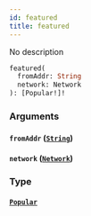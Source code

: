 ```yaml
---
id: featured
title: featured
---
```



No description


```graphql
featured(
  fromAddr: String
  network: Network
): [Popular!]!

```


### Arguments

#### `fromAddr` ([`String`](/docs/GraphQL/scalars/string))




#### `network` ([`Network`](/docs/GraphQL/enums/network))




### Type

#### [`Popular`](/docs/GraphQL/objects/popular) 







